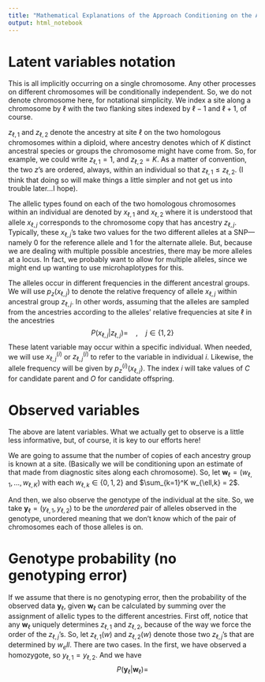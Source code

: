 ```yaml
---
title: "Mathematical Explanations of the Approach Conditioning on the Ancestry Segments from Fixed Markers"
output: html_notebook
---
```



\newcommand{\thh}{^\mathrm{th}}

\newcommand{\bp}{\boldsymbol{p}}
\newcommand{\bw}{\boldsymbol{w}}
\newcommand{\by}{\boldsymbol{y}}


# Latent variables notation



This is all implicitly occurring on a single chromosome.  Any other processes on
different chromosomes will be conditionally independent.  So, we do not denote
chromosome here, for notational simplicity.  We index a site along a chromosome
by $\ell$ with the two flanking sites indexed by $\ell-1$ and $\ell+1$, of course.

$z_{\ell, 1}$ and $z_{\ell,2}$ denote the ancestry at site $\ell$ on the two homologous
chromosomes within a diploid, where ancestry denotes which of $K$ distinct ancestral
species or groups the chromosome might have come from. So, for example, we could
write $z_{\ell, 1} = 1$, and $z_{\ell, 2} = K$. As a matter of convention, the two $z$'s are
ordered, always, within an individual so that $z_{\ell,1}\leq z_{\ell,2}$. (I think that
doing so will make things a little simpler and not get us into trouble later...I hope).

The allelic types found on each of the two homologous chromosomes within an individual
are denoted by $x_{\ell, 1}$ and $x_{\ell, 2}$ where it is understood that allele
$x_{\ell, j}$ corresponds to the chromosome copy that has ancestry $z_{\ell, j}$.
Typically, these $x_{\ell,j}$'s take two values for the two different alleles at a
SNP---namely 0 for the reference allele and 1 for the alternate allele.  But, because
we are dealing with multiple possible ancestries, there may be more alleles at a locus.
In fact, we probably want to allow for multiple alleles, since we might end up wanting
to use microhaplotypes for this.

The alleles occur in different frequencies in the different ancestral groups. We
will use $p_z(x_{\ell,j})$ to denote the relative frequency of allele $x_{\ell, j}$
within ancestral group $z_{\ell, j}$.  In other words, assuming that the alleles
are sampled from the ancestries according to the alleles' relative frequencies at site
$\ell$ in the ancestries 
$$
P(x_{\ell, j} | z_{\ell, j}) = ~~~~,~~~~ j \in  \{1, 2\}
$$
These latent variable may occur within a specific individual.  When needed, we will
use $x^{(i)}_{\ell, j}$ or $z^{(i)}_{\ell, j}$ to refer to the variable in individual $i$.
Likewise, the allele frequency will be given by $p^{(i)}_z(x_{\ell,j})$.  The index $i$
will take values of $C$ for candidate parent and $O$ for candidate offspring.

# Observed variables

The above are latent variables.  What we actually get to observe is a little less
informative, but, of course, it is key to our efforts here!

We are going to assume that the number of copies of each ancestry group is known
at a site.  (Basically we will be conditioning upon an estimate of that made from
diagnostic sites along each chromosome). So, let $\bw_\ell = (w_{\ell,1}, \ldots, w_{\ell,K})$ with
each $w_{\ell,k} \in \{0,1,2\}$ and $\sum_{k=1}^K w_{\ell,k} = 2$.  


And then, we also observe the genotype of the individual at the site. So, we take
$\by_\ell = (y_{\ell, 1}, y_{\ell, 2})$ to be the _unordered_ pair of alleles
observed in the genotype, unordered meaning that we don't know which of the pair
of chromosomes each of those alleles is on.

# Genotype probability (no genotyping error)

If we assume that there is no genotyping error, then the probability of the observed
data $\by_\ell$, given $\bw_\ell$ can be calculated by summing over the assignment
of allelic types to the different ancestries.  First off, notice that any $\bw_\ell$
uniquely determines $z_{\ell,1}$ and $z_{\ell,2}$, because of the way we force the
order of the $z_{\ell,j}$'s.  So, let $z_{\ell,1}(w)$ and $z_{\ell, 2}(w)$ denote
those two $z_{\ell,j}$'s that are determined by $w_ell$. 
There are two cases. In the first, we have observed a homozygote, so
$y_{\ell,1}=y_{\ell,2}$.   And we have
$$
P(\by_\ell | \bw_\ell) = 
$$

